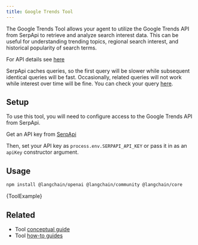```yaml
---
title: Google Trends Tool
---
```


The Google Trends Tool allows your agent to utilize the Google Trends API from SerpApi to retrieve and analyze search interest data.
This can be useful for understanding trending topics, regional search interest, and historical popularity of search terms.

For API details see [here](https://serpapi.com/google-trends-api)

SerpApi caches queries, so the first query will be slower while subsequent identical queries will be fast.
Occasionally, related queries will not work while interest over time will be fine. You can check your query [here](https://serpapi.com/playground?engine=google_trends&q=monster&data_type=RELATED_QUERIES).

## Setup

To use this tool, you will need to configure access to the Google Trends API from SerpApi.

Get an API key from [SerpApi](https://serpapi.com/users/sign_in)

Then, set your API key as `process.env.SERPAPI_API_KEY` or pass it in as an `apiKey` constructor argument.

## Usage


<IntegrationInstallTooltip></IntegrationInstallTooltip>

```bash npm2yarn
npm install @langchain/openai @langchain/community @langchain/core
```


<CodeBlock language="typescript">{ToolExample}</CodeBlock>

## Related

- Tool [conceptual guide](/oss/javascript/concepts/tools)
- Tool [how-to guides](/oss/javascript/how-to/#tools)
